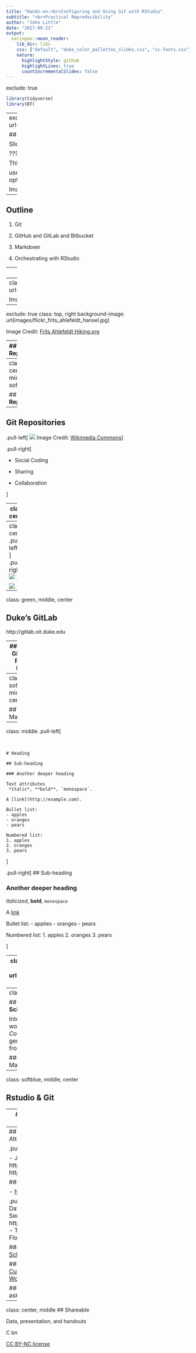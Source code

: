 ```yaml
---
title: "Hands-on:<br>Configuring and Using Git with RStudio"
subtitle: "<br>Practical Reproducibility"
author: "John Little"
date: "2017-09-11"
output:
  xaringan::moon_reader:
    lib_dir: libs
    css: ["default", "duke_color_pallettes_slides.css", "cc-fonts.css"]
    nature:
      highlightStyle: github
      highlightLines: true
      countIncrementalSlides: false
---
```

exclude: true

```r
library(tidyverse)
library(DT)
```


---
exclude: false
class: top, center
background-image:  url(http://library.duke.edu/data/sites/default/files/datagis/images/data_gis_logo.png)

## Data & Visualization Services
### [library.duke.edu/data](http://library.duke.edu/data)

Slides `->` [foo_URL](#)

???

This is a presenter comment for the presenter mode

use 'p' to toggle the presenter mode or '?' or 'h' to toggle the help / key-shortcut options

Image credit: [Wikimedia Commons](https://commons.wikimedia.org/wiki/File:Sharingan_triple.svg)



---

## Outline

1. Git

1. GitHub and GitLab and Bitbucket

1. Markdown  

1. Orchestrating with RStudio

---
class: center, middle, softblue

## **Git** is a *Version Control System*

---
class: bottom, right
background-image:  url(images/flickr_RupertsDogBoye_trail.jpg)



Image Credit: [Brandon Rasmussen](https://www.flickr.com/photos/137029081@N02/30943501632/in/photostream/)


---
exclude: true
class: top, right
background-image:  url(images/flickr_frits_ahlefeldt_hansel.jpg)


Image Credit: [Frits Ahlefeldt Hiking.org](https://www.flickr.com/photos/hikingartist/6996819414/in/photolist-bEhwDu-6guogg-9F3WfM-27RqzL-bKvrKv-a1YzBK-654W7Q.jpg)

---
## Repositories

.pull-left[

![](images/repository_small.jpg)
Image Credit: 
[Dennis Reimann](https://www.flickr.com/photos/dbloete/274563369)

- Source Code Management

- Track changes in any file set

]

.pull-right[
![](images/file-extensions.png)
<br>Image Credit:  [OpenClipart.org](https://openclipart.org/detail/192197/file-extension-icons)


]

---
class: center, middle, softblue

## Social **git Repositories**

---
## Git Repositories

.pull-left[
![](images/repository.jpg)
Image Credit: [Wikimedia Commons](https://commons.wikimedia.org/wiki/File:LDEO_DSS_Repository.jpg)
]

.pull-right[

- Social Coding

- Sharing

- Collaboration

]

---
class: center

![](images/social-collaboration.jpg)
.pull-right[Image Credit: [PixaBay](https://pixabay.com/en/social-media-personal-1635581/)]
---
class: center
.pull-left[ ![](images/gitlab.png)  ]
.pull-right[ ![](images/github.png)  ]

![](images/bitbucket.png)

---
class: green, middle, center


## Duke's GitLab

http://gitlab.oit.duke.edu


---
## Duke's GitLab v Public Hubs

```r

col1 <- c("Private", "Public", "NetId", "User Community") 
col2 <- c("by Default", "Yes", "Yes", "Duke University -- <br>can syncronize <br>to public hubs")
col3 <- c("$$", "by Default", "No", "Largest Available")

hubs <- tibble(col1, col2, col3) %>% 
  rename(Category = col1,
         `Duke's GitLab` = col2,
         `Public Hubs` = col3)

```

    
```r
datatable(hubs, rownames = FALSE, options = list(dom = 't')) %>% 
  formatStyle("Duke's GitLab", color = "silver", backgroundColor = "navy", fontWeight = "bold") %>% 
  formatStyle("Public Hubs", backgroundColor = "lightblue")
```

Public Hubs are defined as GitHub, BitBucket, and the public GitLab.

---
class: softblue, middle, center

## Markdown

---
class: middle
.pull-left[

&nbsp; 

```
# Heading

## Sub-heading

### Another deeper heading
 
Text attributes 
 *italic*, **bold**, `monospace`.

A [link](http://example.com).

Bullet list:
- apples  
- oranges  
- pears  

Numbered list:
1. apples
2. oranges
3. pears
```
]

.pull-right[
## Sub-heading

### Another deeper heading

*italicized*, **bold**, `monospace`

A [link](#14)

Bullet list:
- applies
- oranges
- pears

Numbered list:
1. apples
2. oranges
3. pears

]

---
class: bottom
background-image: url(images/rmarkdown.png)
Image Credit: [RStudio](http://rmarkdown.rstudio.com/)

---
class: orange, middle, center

## **Reproducible Data Science** 

Integrate your reproducible workflow using *Literate Coding* practices in *R* then generate reports directly from analysis 

### R Notebooks + R Markdown + Git


---
class: softblue, middle, center

## Rstudio & Git

---
## Orchestrating with RStudio

- Masks the CLI

- Easier to get started

- PowerUsers can still use commands

---
## Thank You For Attending

.pull-left[
### I am ...

- John Little
- https://johnlittle.info
- http://github.com/libjohn

#### Schedule Me

- [http:&#47;&#47;v.gd&#47;littleconsult](http://duke.libcal.com/appointment/2695)
]

.pull-right[
### We are...
- Data & Visualization Services
- http://library.duke.edu/data
- The /Edge, Bostock (1st Floor)

#### Walk-in Hours
- [Schedule](http://library.duke.edu/data/about/schedule)

#### Our Workshops
- [Current Workshops](http://library.duke.edu/data/news)
- [Past Workshops](http://library.duke.edu/data/news/past-workshops)

#### Contact Us
- askData@Duke.edu
]

---
class: center, middle
## Shareable 

Data, presentation, and handouts 

<span class="cc">
<!-- Key: a: SA, b: BY, c: CC Circle, d: ND, n: NC, m: Sampling, s: Share, r: Remix, C: CC Full Logo -->
C bn
</span>


[CC BY-NC license](https://creativecommons.org/licenses/by-nc/4.0/)